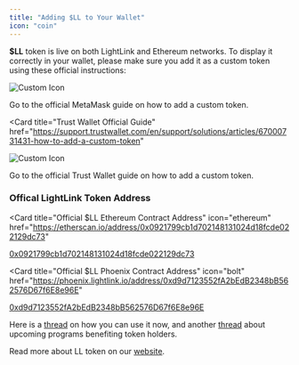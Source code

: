 ```yaml
---
title: "Adding $LL to Your Wallet"
icon: "coin"
---
```


**$LL** token is live on both LightLink and Ethereum networks. To display it correctly in your wallet, please make sure you add it as a custom token using these official instructions:

<CardGroup>

<Card
  title="MetaMask Official Guide"
  href="https://support.metamask.io/managing-my-tokens/custom-tokens/how-to-display-tokens-in-metamask/#how-to-add-a-custom-token"> 
  
  <p style={{padding: "15px 0px"}}>
  <img
    src="../images/metamask-fox.svg"
    alt="Custom Icon"
    width={50}
    className="custom-icon"
  />
  </p>

Go to the official MetaMask guide on how to add a custom token.

</Card>

<Card
  title="Trust Wallet Official Guide"
  href="https://support.trustwallet.com/en/support/solutions/articles/67000731431-how-to-add-a-custom-token"
>

<img
  src="../images/trust-wallet-logo.svg"
  alt="Custom Icon"
  width={110}
  className="custom-icon"
/>

Go to the official Trust Wallet guide on how to add a custom token.

</Card>

</CardGroup>

### Offical LightLink Token Address

<Card
  title="Official $LL Ethereum Contract Address"
  icon="ethereum"
  href="https://etherscan.io/address/0x0921799cb1d702148131024d18fcde022129dc73"
>

[0x0921799cb1d702148131024d18fcde022129dc73](https://etherscan.io/address/0x0921799cb1d702148131024d18fcde022129dc73)

</Card>

<Card
  title="Official $LL Phoenix Contract Address"
  icon="bolt"
  href="https://phoenix.lightlink.io/address/0xd9d7123552fA2bEdB2348bB562576D67f6E8e96E"
>

[0xd9d7123552fA2bEdB2348bB562576D67f6E8e96E](https://phoenix.lightlink.io/address/0xd9d7123552fA2bEdB2348bB562576D67f6E8e96E)

</Card>

Here is a [thread](https://x.com/LightLinkChain/status/1793277254161575996) on how you can use it now, and another [thread](https://x.com/LightLinkChain/status/1793650626020462610) about upcoming programs benefiting token holders.

Read more about LL token on our [website](https://lightlink.io/token).
